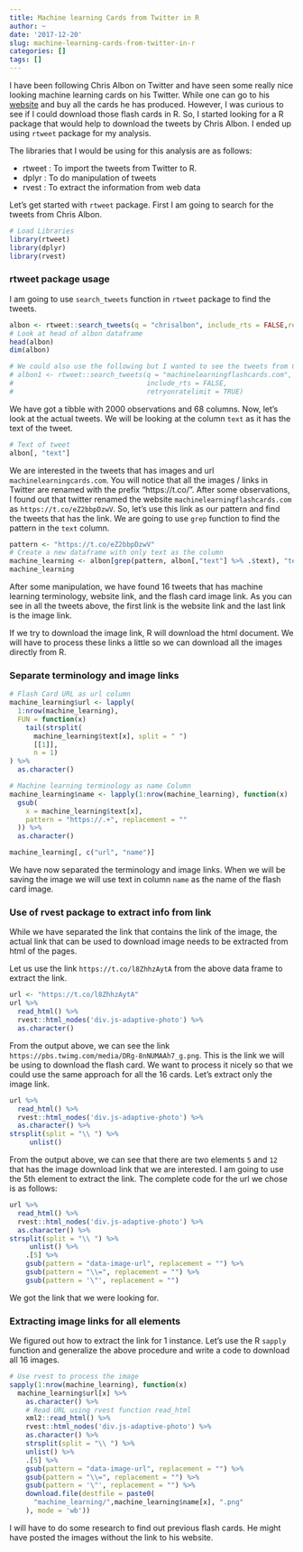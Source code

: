 ```yaml
---
title: Machine learning Cards from Twitter in R
author: ~
date: '2017-12-20'
slug: machine-learning-cards-from-twitter-in-r
categories: []
tags: []
---
```


I have been following Chris Albon on Twitter and have seen some really nice looking 
machine learning cards on his Twitter. While one can go to his [website](http://machinelearningflashcards.com) 
and buy all the cards he has produced. However, I was curious to see if I could 
download those flash cards in R. So, I started looking for a R package that would help
to download the tweets by Chris Albon. I ended up using `rtweet` package for my 
analysis. 

The libraries that I would be using for this analysis are as follows: 

* rtweet : To import the tweets from Twitter to R.
* dplyr  : To do manipulation of tweets
* rvest  : To extract the information from web data

Let's get started with `rtweet` package. First I am going to search for the tweets 
from Chris Albon. 

```r
# Load Libraries
library(rtweet)
library(dplyr)
library(rvest)
```

### rtweet package usage

I am going to use `search_tweets` function in `rtweet` package to find the tweets.

```r
albon <- rtweet::search_tweets(q = "chrisalbon", include_rts = FALSE,retryonratelimit = TRUE, n = 18000)
# Look at head of albon dataframe
head(albon)
dim(albon)

# We could also use the following but I wanted to see the tweets from Chris Albon
# albon1 <- rtweet::search_tweets(q = "machinelearningflashcards.com", 
#                                 include_rts = FALSE, 
#                                 retryonratelimit = TRUE)
```

We have got a tibble with 2000 observations and 68 columns. Now, let's look at the actual tweets.
We will be looking at the column `text` as it has the text of the tweet. 

```r
# Text of tweet
albon[, "text"]
```

We are interested in the tweets that has images and url `machinelearningcards.com`.
You will notice that all the images / links in Twitter are renamed with the prefix 
"https://t.co/". After some observations, I found out that twitter renamed the 
website `machinelearningflashcards.com` as `https://t.co/eZ2bbpDzwV`. So, let's use 
this link as our pattern and find the tweets that has the link. We are going to 
use `grep` function to find the pattern in the `text` column. 

```r
pattern <- "https://t.co/eZ2bbpDzwV"
# Create a new dataframe with only text as the column
machine_learning <- albon[grep(pattern, albon[,"text"] %>% .$text), "text"]
machine_learning
```

After some manipulation, we have found 16 tweets that has machine learning terminology, 
website link, and the flash card image link. As you can see in all the tweets above, 
the first link is the website link and the last link is the image link. 

If we try to download the image link, R will download the html document. We will 
have to process these links a little so we can download all the images directly 
from R. 

### Separate terminology and image links

```r
# Flash Card URL as url column 
machine_learning$url <- lapply(
  1:nrow(machine_learning), 
  FUN = function(x)
    tail(strsplit(
      machine_learning$text[x], split = " ")
      [[1]],
      n = 1)
) %>%
  as.character()

# Machine learning terminology as name Column
machine_learning$name <- lapply(1:nrow(machine_learning), function(x)
  gsub(
    x = machine_learning$text[x],
    pattern = "https://.+", replacement = ""
  )) %>%
  as.character()

machine_learning[, c("url", "name")]
```

We have now separated the terminology and image links. When we will be saving the 
image we will use text in column `name` as the name of the flash card image. 

### Use of rvest package to extract info from link 

While we have separated the link that contains the link of the image, the actual 
link that can be used to download image needs to be extracted from html of the pages. 

Let us use the link `https://t.co/l8ZhhzAytA` from the above data frame to extract the link. 

```r
url <- "https://t.co/l8ZhhzAytA"
url %>% 
  read_html() %>% 
  rvest::html_nodes('div.js-adaptive-photo') %>% 
  as.character()
```

From the output above, we can see the link `https://pbs.twimg.com/media/DRg-8nNUMAAh7_g.png`. 
This is the link we will be using to download the flash card. We want to process 
it nicely so that we could use the same approach for all the 16 cards. Let's extract 
only the image link. 

```r
url %>% 
  read_html() %>% 
  rvest::html_nodes('div.js-adaptive-photo') %>% 
  as.character() %>%
strsplit(split = "\\ ") %>% 
     unlist() 
```
From the output above, we can see that there are two elements `5` and `12` that 
has the image download link that we are interested. I am going to use the 5th element 
to extract the link. The complete code for the url we chose is as follows:

```r
url %>% 
  read_html() %>% 
  rvest::html_nodes('div.js-adaptive-photo') %>% 
  as.character() %>%
strsplit(split = "\\ ") %>% 
     unlist() %>% 
    .[5] %>%
    gsub(pattern = "data-image-url", replacement = "") %>%
    gsub(pattern = "\\=", replacement = "") %>%
    gsub(pattern = '\"', replacement = "")
```
We got the link that we were looking for. 

### Extracting image links for all elements 

We figured out how to extract the link for 1 instance. Let's use the R `sapply` 
function and generalize the above procedure and write a code to download all 16 images.

```r
# Use rvest to process the image
sapply(1:nrow(machine_learning), function(x) 
  machine_learning$url[x] %>% 
    as.character() %>%
    # Read URL using rvest function read_html
    xml2::read_html() %>% 
    rvest::html_nodes('div.js-adaptive-photo') %>% 
    as.character() %>% 
    strsplit(split = "\\ ") %>% 
    unlist() %>% 
    .[5] %>% 
    gsub(pattern = "data-image-url", replacement = "") %>% 
    gsub(pattern = "\\=", replacement = "") %>% 
    gsub(pattern = '\"', replacement = "") %>% 
    download.file(destfile = paste0(
      "machine_learning/",machine_learning$name[x], ".png"
    ), mode = 'wb'))
```

I will have to do some research to find out previous flash cards. He might have posted 
the images without the link to his website. 
